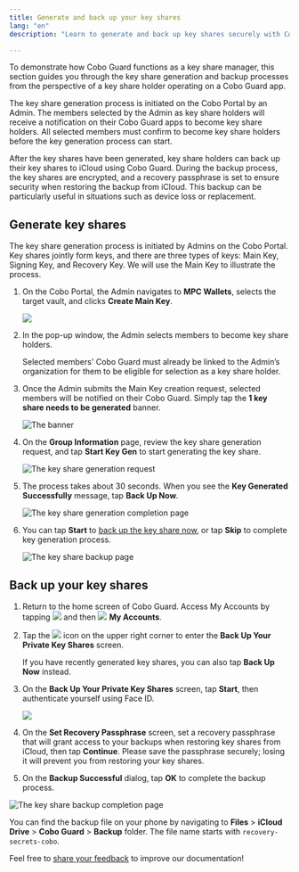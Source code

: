 ```yaml
---
title: Generate and back up your key shares
lang: "en"
description: "Learn to generate and back up key shares securely with Cobo Guard, ensuring your digital assets are protected during device changes."

---
```


To demonstrate how Cobo Guard functions as a key share manager, this section guides you through the key share generation and backup processes from the perspective of a key share holder operating on a Cobo Guard app.

The key share generation process is initiated on the Cobo Portal by an Admin. The members selected by the Admin as key share holders will receive a notification on their Cobo Guard apps to become key share holders. All selected members must confirm to become key share holders before the key generation process can start. 

After the key shares have been generated, key share holders can back up their key shares to iCloud using Cobo Guard. During the backup process, the key shares are encrypted, and a recovery passphrase is set to ensure security when restoring the backup from iCloud. This backup can be particularly useful in situations such as device loss or replacement.

## Generate key shares
The key share generation process is initiated by Admins on the Cobo Portal. Key shares jointly form keys, and there are three types of keys: Main Key, Signing Key, and Recovery Key. We will use the Main Key to illustrate the process.

1. On the Cobo Portal, the Admin navigates to **MPC Wallets**, selects the target vault, and clicks **Create Main Key**.

    <img src="/en/images/cobo-guard/common/createmaingroup.png" className="screenshot_full_screen"></img>

2. In the pop-up window, the Admin selects members to become key share holders. 

    <Note>Selected members' Cobo Guard must already be linked to the Admin’s organization for them to be eligible for selection as a key share holder.</Note>

3. Once the Admin submits the Main Key creation request, selected members will be notified on their Cobo Guard. Simply tap the **1 key share needs to be generated** banner.

    <img src="/en/images/cobo-guard/request.png" className="screenshot_nav_bar" alt="The banner" />

4. On the **Group Information** page, review the key share generation request, and tap **Start Key Gen** to start generating the key share.

    <img src="/en/images/cobo-guard/review.png" className="screenshot_nav_bar" alt="The key share generation request" />

5. The process takes about 30 seconds. When you see the **Key Generated Successfully** message, tap **Back Up Now**.

    <img src="/en/images/cobo-guard/complete.png" className="screenshot_nav_bar" alt="The key share generation completion page" />

6. You can tap **Start** to [back up the key share now](#back-up-your-key-shares), or tap **Skip** to complete key generation process.

    <img src="/en/images/cobo-guard/skip.png" className="screenshot_nav_bar" alt="The key share backup page" />

## Back up your key shares
1. Return to the home screen of Cobo Guard. Access My Accounts by tapping <img src="/en/images/cobo-guard/common/icon_menu.svg" className="icon"></img> and then <img src="/en/images/cobo-guard/common/icon_account.svg" className="icon"></img> **My Accounts**.

2. Tap the <img src="/en/images/cobo-guard/common/icon_cloud.svg" className="icon"></img> icon on the upper right corner to enter the **Back Up Your Private Key Shares** screen.

    <Note>If you have recently generated key shares, you can also tap **Back Up Now** instead.</Note>

3. On the **Back Up Your Private Key Shares** screen, tap **Start**, then authenticate yourself using Face ID.

    <img src="/en/images/cobo-guard/common/backup.png" className="screenshot_nav_bar"></img>

4. On the **Set Recovery Passphrase** screen, set a recovery passphrase that will grant access to your backups when restoring key shares from iCloud, then tap **Continue**.
<Warning>Please save the passphrase securely; losing it will prevent you from restoring your key shares.</Warning>

5. On the **Backup Successful** dialog, tap **OK** to complete the backup process.

<img src="/en/images/cobo-guard/backup.png" className="screenshot_nav_bar" alt="The key share backup completion page" />

You can find the backup file on your phone by navigating to **Files** > **iCloud Drive** > **Cobo Guard** > **Backup** folder. The file name starts with `recovery-secrets-cobo`.

<Tip>Feel free to [share your feedback](https://forms.zohopublic.com/cobo/form/DocumentFeedbackForm/formperma/QvLOhxJv1_JMsJ-1dleZ8Itb_7rzN-LtgvsDdxosoVI?referrername=manuals) to improve our documentation!</Tip>